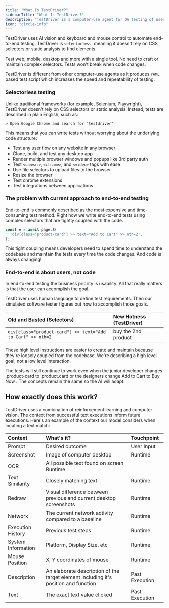 ```yaml
---
title: "What Is TestDriver?"
sidebarTitle: "What Is TestDriver?"
description: "TestDriver is a computer-use agent for QA testing of user interfaces."
icon: "circle-info"
---
```


TestDriver uses AI vision and keyboard and mouse control to automate end-to-end testing. TestDriver is `selectorless`, meaning it doesn't rely on CSS selectors or static analysis to find elements.

<CardGroup cols={3}>
  <Card title="Cross-Platform" icon="bolt">
    Test web, mobile, desktop and more with a single tool.
  </Card>
  <Card title="Easy Setup" icon="wrench">
    No need to craft or maintain complex selectors.
  </Card>
  <Card title="Less Maintenance" icon="bandage">
    Tests won't break when code changes.
  </Card>
</CardGroup>

TestDriver is different from other computer-use agents as it produces `YAML` based test script which increases the speed and repeatability of testing.

### Selectorless testing

Unlike traditional frameworks (for example, Selenium, Playwright), TestDriver doesn't rely on CSS selectors or static analysis. Instead, tests are described in plain English, such as:

```
> Open Google Chrome and search for "testdriver"
```

This means that you can write tests without worrying about the underlying code structure:

- Test any user flow on any website in any browser
- Clone, build, and test any desktop app
- Render multiple browser windows and popups like 3rd party auth
- Test `<canvas>`, `<iframe>`, and `<video>` tags with ease
- Use file selectors to upload files to the browser
- Resize the browser
- Test chrome extensions
- Test integrations between applications

### The problem with current approach to end-to-end testing

End-to-end is commonly described as the most expensive and time-consuming test method. Right now we write end-to-end tests using complex selectors that are tightly coupled with the code.

```js
const e = await page.$(
  'div[class="product-card"] >> text="Add to Cart" >> nth=2',
);
```

This tight coupling means developers need to spend time to understand the codebase and maintain the tests every time the code changes. And code is always changing!

### End-to-end is about users, not code

In end-to-end testing the business priority is usability. All that really matters is that the user can accomplish the goal.

TestDriver uses human language to define test requirements. Then our simulated software tester figures out how to accomplish those goals.

| Old and Busted (Selectors)                                 | New Hotness (TestDriver) |
| :--------------------------------------------------------- | :----------------------- |
| `div[class="product-card"] >> text="Add to Cart" >> nth=2` | buy the 2nd product      |

These high level instructions are easier to create and maintain because they're loosely coupled from the codebase. We're describing a high level goal, not a low level interaction.

The tests will still continue to work even when the junior developer changes .product-card to .product.card or the designers change Add to Cart to Buy Now . The concepts remain the same so the AI will adapt.

## How exactly does this work?

TestDriver uses a combination of reinforcement learning and computer vision. The context from successful text executions inform future executions. Here's an example of the context our model considers when locating a text match:

| Context            | What's it?                                                                          | Touchpoint     |
| :----------------- | :---------------------------------------------------------------------------------- | :------------- |
| Prompt             | Desired outcome                                                                     | User Input     |
| Screenshot         | Image of computer desktop                                                           | Runtime        |
| OCR                | All possible text found on screen Runtime                                           |
| Text Similarity    | Closely matching text                                                               | Runtime        |
| Redraw             | Visual difference between previous and current desktop screenshots                  | Runtime        |
| Network            | The current network activity compared to a baseline                                 | Runtime        |
| Execution History  | Previous test steps                                                                 | Runtime        |
| System Information | Platform, Display Size, etc                                                         | Runtime        |
| Mouse Position     | X, Y coordinates of mouse                                                           | Runtime        |
| Description        | An elaborate description of the target element including it's position and function | Past Execution |
| Text               | The exact text value clicked                                                        | Past Execution |
